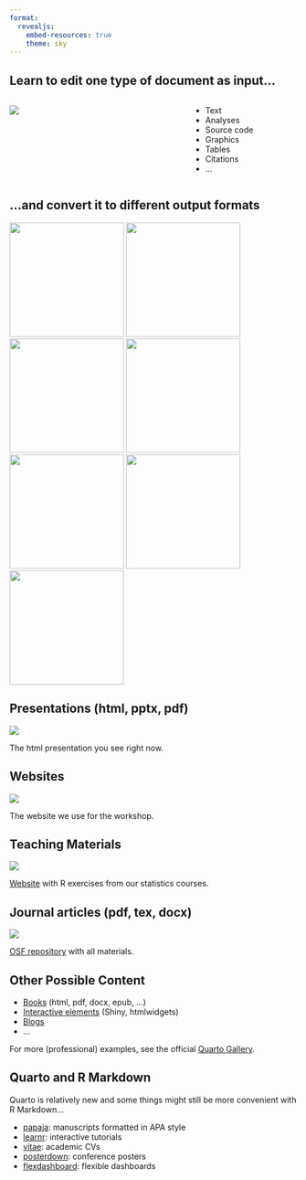 ```yaml
---
format:
  revealjs:
    embed-resources: true
    theme: sky
---
```


## Learn to edit one type of document as input...

:::: {.columns}

::: {.column width="40%"}
![](resources/pictures/qmd.png){fig-align=center}
:::


::: {.column width="20%"}

:::

::: {.column width="40%"}

- Text
- Analyses
- Source code
- Graphics
- Tables
- Citations
- ...

:::

::::

## ...and convert it to different output formats

::: r-stack
![](resources/pictures/presentation.png){height="200"}
![](resources/pictures/blogs.png){height="200"}
![](resources/pictures/dashboard.png){height="200"}
![](resources/pictures/tutorial.png){height="200"}
![](resources/pictures/website.png){height="200"}
![](resources/pictures/article.png){height="200"}
![](resources/pictures/betterposterport.png){height="200"}
:::


## Presentations (html, pptx, pdf)

![](resources/pictures/presentation.png){fig-align=center}

The html presentation you see right now.

## Websites

![](resources/pictures/website.png){fig-align=center}


The website we use for the workshop.

## Teaching Materials

![](resources/pictures/tutorial.png){fig-align=center}

[Website](https://shiny.psy.lmu.de/oer/) with R exercises from our statistics courses.

## Journal articles (pdf, tex, docx) 

![](resources/pictures/pca_commentary.png){fig-align=center}

[OSF repository](https://osf.io/5symf/) with all materials.

## Other Possible Content

- [Books](https://quarto.org/docs/books/) (html, pdf, docx, epub, ...)
- [Interactive elements](https://quarto.org/docs/interactive/) (Shiny, htmlwidgets)
- [Blogs](https://quarto.org/docs/websites/website-blog.html)
- ...

For more (professional) examples, see the official [Quarto Gallery](https://quarto.org/docs/gallery/).

## Quarto and R Markdown

Quarto is relatively new and some things might still be more convenient with R Markdown...

- [papaja](https://github.com/crsh/papaja): manuscripts formatted in APA style
- [learnr](https://github.com/rstudio/learnr): interactive tutorials
- [vitae](https://github.com/mitchelloharawild/vitae): academic CVs
- [posterdown](https://github.com/brentthorne/posterdown): conference posters
- [flexdashboard](https://pkgs.rstudio.com/flexdashboard/): flexible dashboards

